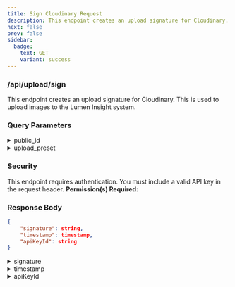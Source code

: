 ```yaml
---
title: Sign Cloudinary Request
description: This endpoint creates an upload signature for Cloudinary.  This is used to upload images to the Lumen Insight system.
next: false
prev: false
sidebar:
  badge:
    text: GET
    variant: success
---
```





### <Badge text="GET" variant="success" size="large"/> /api/upload/sign
This endpoint creates an upload signature for Cloudinary.  This is used to upload images to the Lumen Insight system.


### Query Parameters
<details>
    <summary>public_id</summary>
    UUID of the image.<br/>
    This is the same UUID used in the "backgroundImageUuid" and "logoImageUuid" fields of the featured items.
</details>
<details>
    <summary>upload_preset</summary>
    "featured-company-logo" or "featured-company-full".
</details>


### Security
This endpoint requires authentication. You must include a valid API key in the request header.
**Permission(s) Required:** <Badge text="EDIT_FEATURED_ITEMS" variant="caution" />


### Response Body
```json
{
    "signature": string,
    "timestamp": timestamp,
    "apiKeyId": string
}
```
<details>
    <summary>signature</summary>
    Generated one-time signature used to authenticate the upload request to Cloudinary.
</details>
<details>
    <summary>timestamp</summary>
    Unix Epoch format (millis).
</details>
<details>
    <summary>apiKeyId</summary>
    Another paramater used to authenticate the upload request to Cloudinary.
</details>